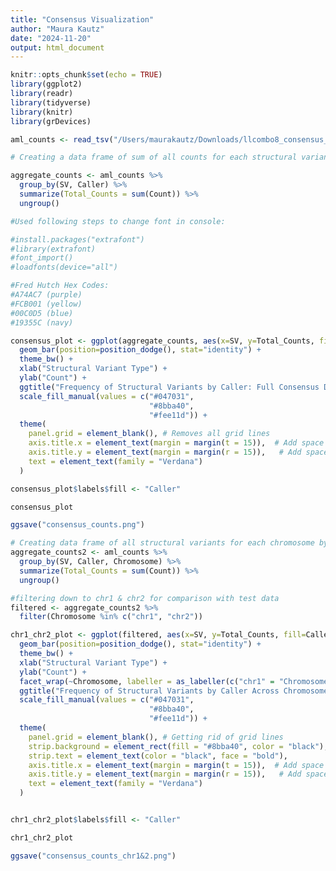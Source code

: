 ```yaml
---
title: "Consensus Visualization"
author: "Maura Kautz"
date: "2024-11-20"
output: html_document
---
```


```r
knitr::opts_chunk$set(echo = TRUE)
library(ggplot2)
library(readr)
library(tidyverse)
library(knitr)
library(grDevices)
```

```r
aml_counts <- read_tsv("/Users/maurakautz/Downloads/llcombo8_consensus_counts.tsv")

# Creating a data frame of sum of all counts for each structural variant by caller

aggregate_counts <- aml_counts %>% 
  group_by(SV, Caller) %>% 
  summarize(Total_Counts = sum(Count)) %>% 
  ungroup()
```

```r
#Used following steps to change font in console:

#install.packages("extrafont")
#library(extrafont)
#font_import()
#loadfonts(device="all")

#Fred Hutch Hex Codes:
#A74AC7 (purple)
#FCB001 (yellow)
#00C0D5 (blue)
#19355C (navy) 

consensus_plot <- ggplot(aggregate_counts, aes(x=SV, y=Total_Counts, fill=Caller)) + #plotting SV counts by caller
  geom_bar(position=position_dodge(), stat="identity") +
  theme_bw() +
  xlab("Structural Variant Type") +
  ylab("Count") +
  ggtitle("Frequency of Structural Variants by Caller: Full Consensus Data") +
  scale_fill_manual(values = c("#047031",
                               "#8bba40",
                               "#fee11d")) +
  theme(
    panel.grid = element_blank(), # Removes all grid lines
    axis.title.x = element_text(margin = margin(t = 15)),  # Add space above x-axis title
    axis.title.y = element_text(margin = margin(r = 15)),   # Add space to the right of y-axis title
    text = element_text(family = "Verdana")
  )

consensus_plot$labels$fill <- "Caller"

consensus_plot

ggsave("consensus_counts.png")
```


```r
# Creating data frame of all structural variants for each chromosome by caller
aggregate_counts2 <- aml_counts %>% 
  group_by(SV, Caller, Chromosome) %>% 
  summarize(Total_Counts = sum(Count)) %>% 
  ungroup()

#filtering down to chr1 & chr2 for comparison with test data
filtered <- aggregate_counts2 %>% 
  filter(Chromosome %in% c("chr1", "chr2"))

chr1_chr2_plot <- ggplot(filtered, aes(x=SV, y=Total_Counts, fill=Caller)) +
  geom_bar(position=position_dodge(), stat="identity") +
  theme_bw() +
  xlab("Structural Variant Type") +
  ylab("Count") +
  facet_wrap(~Chromosome, labeller = as_labeller(c("chr1" = "Chromosome 1", "chr2" = "Chromosome 2"))) +
  ggtitle("Frequency of Structural Variants by Caller Across Chromosomes: \nFull Consensus Data") +
  scale_fill_manual(values = c("#047031",
                               "#8bba40",
                               "#fee11d")) +
  theme(
    panel.grid = element_blank(), # Getting rid of grid lines
    strip.background = element_rect(fill = "#8bba40", color = "black"), # Fill facet titles with color
    strip.text = element_text(color = "black", face = "bold"),
    axis.title.x = element_text(margin = margin(t = 15)),  # Add space above x-axis title
    axis.title.y = element_text(margin = margin(r = 15)),   # Add space to the right of y-axis title
    text = element_text(family = "Verdana")
  )


chr1_chr2_plot$labels$fill <- "Caller"

chr1_chr2_plot

ggsave("consensus_counts_chr1&2.png")
```
